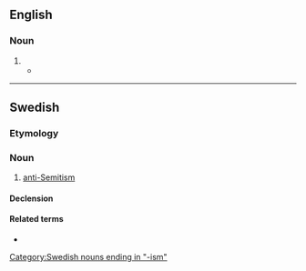 {{also|antisemitism}}
==English==

===Noun===
{{en-noun|anti-Semitism}}

#{{alternative form of|en|antisemitism}}
#*{{quote-journal
|en
|year=2020
|author=Joel Swanson
|title=Are anti-Semitism fears stopping Jewish Dems from supporting Bernie Sanders?
|journal=The Forward
|passage=It isn’t surprising that American Jews fear far-right '''anti-Semitism''' more than '''anti-Semitism''' from any other source: the Anti-Defamation League has found that it is the source of the vast majority of ideologically motivated extremist violence in the U.S.}}

----

==Swedish==

===Etymology===
{{compound|sv|anti-|semit|-ism}}

===Noun===
{{sv-noun|c}}

# [[anti-Semitism]]

====Declension====
{{sv-noun-unc-irreg-c|2=antisemitismen}}

====Related terms====
* {{l|sv|antisemit}}

[[Category:Swedish nouns ending in "-ism"]]